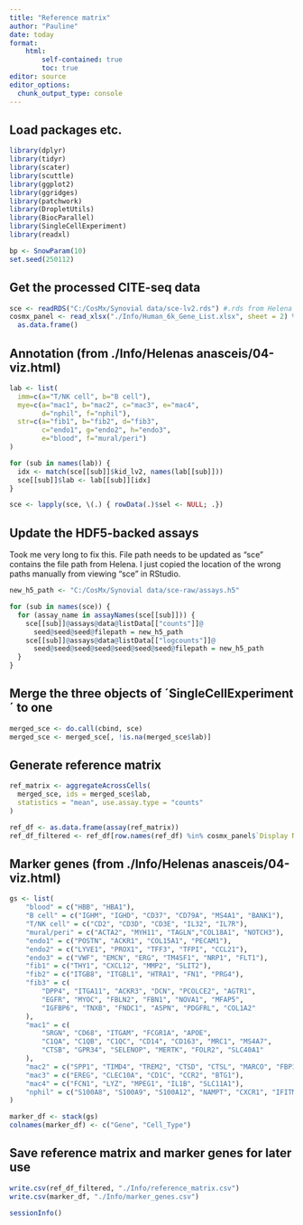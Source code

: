 ```yaml
---
title: "Reference matrix"
author: "Pauline"
date: today
format: 
    html:
        self-contained: true
        toc: true
editor: source
editor_options: 
  chunk_output_type: console
---
```


## Load packages etc.
```r

library(dplyr)
library(tidyr)
library(scater)
library(scuttle)
library(ggplot2)
library(ggridges)
library(patchwork)
library(DropletUtils)
library(BiocParallel)
library(SingleCellExperiment)
library(readxl)

bp <- SnowParam(10)
set.seed(250112)

```

## Get the processed CITE-seq data
```r

sce <- readRDS("C:/CosMx/Synovial data/sce-lv2.rds") #.rds from Helena
cosmx_panel <- read_xlsx("./Info/Human_6k_Gene_List.xlsx", sheet = 2) %>% 
  as.data.frame()

```

## Annotation (from ./Info/Helenas anasceis/04-viz.html)
```r

lab <- list(
  imm=c(a="T/NK cell", b="B cell"),
  mye=c(a="mac1", b="mac2", c="mac3", e="mac4", 
        d="nphil", f="nphil"),
  str=c(a="fib1", b="fib2", d="fib3", 
        c="endo1", g="endo2", h="endo3", 
        e="blood", f="mural/peri")
)

for (sub in names(lab)) {
  idx <- match(sce[[sub]]$kid_lv2, names(lab[[sub]]))
  sce[[sub]]$lab <- lab[[sub]][idx]
}

sce <- lapply(sce, \(.) { rowData(.)$sel <- NULL; .})

```

## Update the HDF5-backed assays
Took me very long to fix this. File path needs to be updated as "sce" contains the file path from Helena.
I just copied the location of the wrong paths manually from viewing "sce" in RStudio.
```r

new_h5_path <- "C:/CosMx/Synovial data/sce-raw/assays.h5"  

for (sub in names(sce)) {
  for (assay_name in assayNames(sce[[sub]])) {
    sce[[sub]]@assays@data@listData[["counts"]]@
      seed@seed@seed@filepath = new_h5_path
    sce[[sub]]@assays@data@listData[["logcounts"]]@
      seed@seed@seed@seed@seed@seed@seed@filepath = new_h5_path
  }
}

```

## Merge the three objects of ´SingleCellExperiment´ to one
```r

merged_sce <- do.call(cbind, sce)
merged_sce <- merged_sce[, !is.na(merged_sce$lab)]

```

## Generate reference matrix
```r

ref_matrix <- aggregateAcrossCells(
  merged_sce, ids = merged_sce$lab, 
  statistics = "mean", use.assay.type = "counts"
)

ref_df <- as.data.frame(assay(ref_matrix))
ref_df_filtered <- ref_df[row.names(ref_df) %in% cosmx_panel$`Display Name`,]

```

## Marker genes (from ./Info/Helenas anasceis/04-viz.html)
```r

gs <- list(
    "blood" = c("HBB", "HBA1"),
    "B cell" = c("IGHM", "IGHD", "CD37", "CD79A", "MS4A1", "BANK1"),
    "T/NK cell" = c("CD2", "CD3D", "CD3E", "IL32", "IL7R"),
    "mural/peri" = c("ACTA2", "MYH11", "TAGLN","COL18A1", "NOTCH3"),
    "endo1" = c("POSTN", "ACKR1", "COL15A1", "PECAM1"),
    "endo2" = c("LYVE1", "PROX1", "TFF3", "TFPI", "CCL21"),
    "endo3" = c("VWF", "EMCN", "ERG", "TM4SF1", "NRP1", "FLT1"),
    "fib1" = c("THY1", "CXCL12", "MMP2", "SLIT2"),
    "fib2" = c("ITGB8", "ITGBL1", "HTRA1", "FN1", "PRG4"),
    "fib3" = c(
        "DPP4", "ITGA11", "ACKR3", "DCN", "PCOLCE2", "AGTR1", 
        "EGFR", "MYOC", "FBLN2", "FBN1", "NOVA1", "MFAP5", 
        "IGFBP6", "TNXB", "FNDC1", "ASPN", "PDGFRL", "COL1A2"
    ),
    "mac1" = c(
        "SRGN", "CD68", "ITGAM", "FCGR1A", "APOE", 
        "C1QA", "C1QB", "C1QC", "CD14", "CD163", "MRC1", "MS4A7", 
        "CTSB", "GPR34", "SELENOP", "MERTK", "FOLR2", "SLC40A1"
    ),
    "mac2" = c("SPP1", "TIMD4", "TREM2", "CTSD", "CTSL", "MARCO", "FBP1", "S100A6"),
    "mac3" = c("EREG", "CLEC10A", "CD1C", "CCR2", "BTG1"),
    "mac4" = c("FCN1", "LYZ", "MPEG1", "IL1B", "SLC11A1"),
    "nphil" = c("S100A8", "S100A9", "S100A12", "NAMPT", "CXCR1", "IFITM2", "G0S2")
)

marker_df <- stack(gs)
colnames(marker_df) <- c("Gene", "Cell_Type")

```

## Save reference matrix and marker genes for later use
```r

write.csv(ref_df_filtered, "./Info/reference_matrix.csv")
write.csv(marker_df, "./Info/marker_genes.csv")

```

```r
sessionInfo()
```